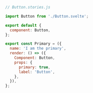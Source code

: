 ```js
// Button.stories.js

import Button from './Button.svelte';

export default {
  component: Button,
};

export const Primary = ({
  name: 'I am the primary',
  render: () => ({
    Component: Button,
    props: {
      primary: true,
      label: 'Button',
    },
  }),
};
```
